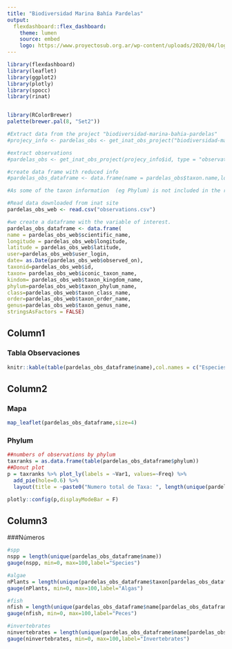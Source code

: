```yaml
---
title: "Biodiversidad Marina Bahía Pardelas"
output: 
  flexdashboard::flex_dashboard:
    theme: lumen
    source: embed
    logo: https://www.proyectosub.org.ar/wp-content/uploads/2020/04/logoinatproyectosub.png
---
```


```r
library(flexdashboard)
library(leaflet)
library(ggplot2)
library(plotly)
library(spocc)
library(rinat)


library(RColorBrewer)
palette(brewer.pal(8, "Set2"))


```

```r


#Extract data from the project "biodiversidad-marina-bahia-pardelas"
#projecy_info <- pardelas_obs <- get_inat_obs_project("biodiversidad-marina-bahia-pardelas", type = "info", raw = FALSE)

#extract observations
#pardelas_obs <- get_inat_obs_project(projecy_info$id, type = "observations")

#create data frame with reduced info
#pardelas_obs_dataframe <- data.frame(name = pardelas_obs$taxon.name,longitude = as.numeric(pardelas_obs$longitude),latitude = as.numeric(pardelas_obs$latitude),user=pardelas_obs$user_login,date= as.Date(pardelas_obs$observed_on), taxonrank=pardelas_obs$taxon.rank,taxonid=pardelas_obs$taxon.id,taxon= pardelas_obs$iconic_taxon.name, stringsAsFactors = FALSE)

#As some of the taxon information  (eg Phylum) is not included in the rinat package we proceed to import data from csv. the package "spocc" shoul be explored for download data.

#Read data downloaded from inat site 
pardelas_obs_web <- read.csv("observations.csv")

#we create a dataframe with the variable of interest.
pardelas_obs_dataframe <- data.frame(
name = pardelas_obs_web$scientific_name,
longitude = pardelas_obs_web$longitude,
latitude = pardelas_obs_web$latitude,
user=pardelas_obs_web$user_login,
date= as.Date(pardelas_obs_web$observed_on),
taxonid=pardelas_obs_web$id,
taxon= pardelas_obs_web$iconic_taxon_name,
kindom= pardelas_obs_web$taxon_kingdom_name,
phylum=pardelas_obs_web$taxon_phylum_name,
class=pardelas_obs_web$taxon_class_name,
order=pardelas_obs_web$taxon_order_name,
genus=pardelas_obs_web$taxon_genus_name,
stringsAsFactors = FALSE)

```


Column1{data-width=250}
-------

### Tabla Observaciones {data-width=245}
```r
knitr::kable(table(pardelas_obs_dataframe$name),col.names = c("Especies","Observaciones"))

```


Column2 {.tabset .tabset-fade}
-------

### Mapa
```r
map_leaflet(pardelas_obs_dataframe,size=4)
```


### Phylum 
```r
##numbers of observations by phylum 
taxranks = as.data.frame(table(pardelas_obs_dataframe$phylum))
##Donut plot
p = taxranks %>% plot_ly(labels = ~Var1, values=~Freq) %>% 
  add_pie(hole=0.6) %>% 
  layout(title = ~paste0("Numero total de Taxa: ", length(unique(pardelas_obs_dataframe$taxonid)))) 

plotly::config(p,displayModeBar = F) 
```

Column3{data-width=150}
-------

###Números
```r
#spp 
nspp = length(unique(pardelas_obs_dataframe$name))
gauge(nspp, min=0, max=100,label="Species")

#algae
nPlants = length(unique(pardelas_obs_dataframe$taxon[pardelas_obs_dataframe$taxon=="Plantae"|pardelas_obs_dataframe$taxon=="Chromista"]))
gauge(nPlants, min=0, max=100,label="Algas")

#fish
nfish = length(unique(pardelas_obs_dataframe$name[pardelas_obs_dataframe$taxon=="Actinopterygii"]))
gauge(nfish, min=0, max=100,label="Peces")

#invertebrates
ninvertebrates = length(unique(pardelas_obs_dataframe$name[pardelas_obs_dataframe$taxon=="Animalia"|pardelas_obs_dataframe$taxon=="Mollusca"]))
gauge(ninvertebrates, min=0, max=100,label="Invertebrates")
```


